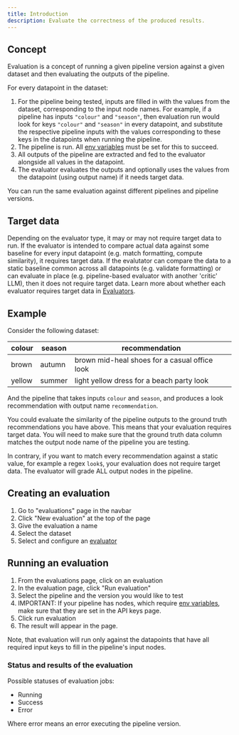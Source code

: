 ```yaml
---
title: Introduction
description: Evaluate the correctness of the produced results.
---
```


## Concept

Evaluation is a concept of running a given pipeline version against a given dataset and then evaluating the outputs of the pipeline.

For every datapoint in the dataset:
1. For the pipeline being tested, inputs are filled in with the values from the dataset, corresponding to the input node names.
For example, if a pipeline has inputs `"colour"`  and `"season"`, then evaluation run would look for keys `"colour"` and `"season"` in every datapoint, and substitute the respective pipeline inputs with the values corresponding to these keys in the datapoints when running the pipeline.
1. The pipeline is run. All [env variables](/pipeline/env-variables) must be set for this to succeed.
1. All outputs of the pipeline are extracted and fed to the evaluator alongside all values in the datapoint.
1. The evaluator evaluates the outputs and optionally uses the values from the datapoint (using output name) if it needs target data.

You can run the same evaluation against different pipelines and pipeline versions.

## Target data

Depending on the evaluator type, it may or may not require target data to run. If the evaluator is intended to compare actual data against some baseline for every input datapoint (e.g. match formatting, compute similarity), it requires target data. If the evalutator can compare the data to a static baseline common across all datapoints (e.g. validate formatting) or can evaluate in place (e.g. pipeline-based evaluator with another 'critic' LLM), then it does not require target data. Learn more about whether each evaluator requires target data in [Evaluators](/evaluations/evaluators).

## Example

Consider the following dataset:

| colour | season | recommendation
| ------ | ------ | ---------------------------------------------
| brown  | autumn | brown mid-heal shoes for a casual office look
| yellow | summer | light yellow dress for a beach party look

And the pipeline that takes inputs `colour` and `season`, and produces a look recommendation with output name `recommendation`.

You could evaluate the similarity of the pipeline outputs to the ground truth recommendations you have above. This means that your evaluation requires target data. You will need to make sure that the ground truth data column matches the output node name of the pipeline you are testing.

In contrary, if you want to match every recommendation against a static value, for example a regex `look$`, your evaluation does not require target data. The evaluator will grade ALL output nodes in the pipeline.

## Creating an evaluation

1. Go to "evaluations" page in the navbar
1. Click "New evaluation" at the top of the page
1. Give the evaluation a name
1. Select the dataset
1. Select and configure an [evaluator](/evaluations/evaluators)

## Running an evaluation

1. From the evaluations page, click on an evaluation
1. In the evaluation page, click "Run evaluation"
1. Select the pipeline and the version you would like to test
1. IMPORTANT: If your pipeline has nodes, which require [env variables](/pipeline/env-variables), make sure that they are set in the API keys page.
1. Click run evaluation
1. The result will appear in the page.

Note, that evaluation will run only against the datapoints that have all required input keys to fill in the pipeline's input nodes.

### Status and results of the evaluation

Possible statuses of evaluation jobs:
- Running
- Success
- Error

Where error means an error executing the pipeline version.
